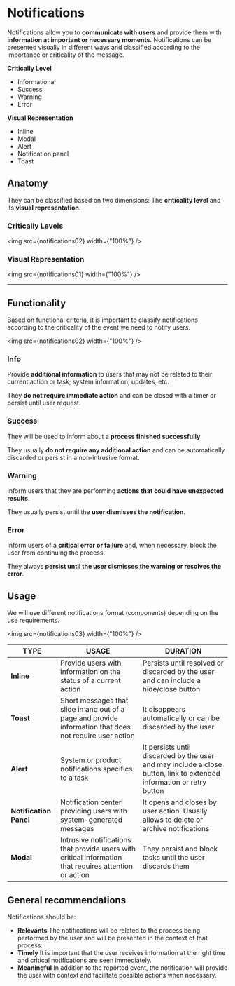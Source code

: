 
<Meta title="UX Patterns/Patterns/Notifications" />

# Notifications

Notifications allow you to **communicate with users** and provide them with **information at important or necessary moments**. Notifications can be presented visually in different ways and classified according to the importance or criticality of the message.

**Critically Level**

-   Informational
-   Success
-   Warning
-   Error

**Visual Representation**

-   Inline
-   Modal
-   Alert
-   Notification panel
-   Toast

## Anatomy

They can be classified based on two dimensions: The **criticality level** and its **visual representation**.

### Critically Levels

<img src={notifications02} width={"100%"} />

### Visual Representation

<img src={notifications01} width={"100%"} />

---

## Functionality

Based on functional criteria, it is important to classify notifications according to the criticality of the event we need to notify users.

<img src={notifications02} width={"100%"} />

### Info

Provide **additional information** to users that may not be related to their current action or task; system information, updates, etc.

They **do not require immediate action** and can be closed with a timer or persist until user request.

### Success

They will be used to inform about a **process finished successfully**.

They usually **do not require any additional action** and can be automatically discarded or persist in a non-intrusive format.

### Warning

Inform users that they are performing **actions that could have unexpected results**.

They usually persist until the **user dismisses the notification**.

### Error

Inform users of a **critical error or failure** and, when necessary, block the user from continuing the process.

They always **persist until the user dismisses the warning or resolves the error**.

## Usage

We will use different notifications format (components) depending on the use requirements.

<img src={notifications03} width={"100%"} />

| TYPE                   | USAGE                                                                                                    | DURATION                                                                                                             |
| ---------------------- | -------------------------------------------------------------------------------------------------------- | -------------------------------------------------------------------------------------------------------------------- |
| **Inline**             | Provide users with information on the status of a current action                                         | Persists until resolved or discarded by the user and can include a hide/close button                                 |
| **Toast**              | Short messages that slide in and out of a page and provide information that does not require user action | It disappears automatically or can be discarded by the user                                                          |
| **Alert**              | System or product notifications specifics to a task                                                      | It persists until discarded by the user and may include a close button, link to extended information or retry button |
| **Notification Panel** | Notification center providing users with system-generated messages                                       | It opens and closes by user action. Usually allows to delete or archive notifications                                |
| **Modal**              | Intrusive notifications that provide users with critical information that requires attention or action   | They persist and block tasks until the user discards them                                                            |

## General recommendations

Notifications should be:

-   **Relevants** The notifications will be related to the process being performed by the user and will be presented in the context of that process.
-   **Timely** It is important that the user receives information at the right time and critical notifications are seen immediately.
-   **Meaningful** In addition to the reported event, the notification will provide the user with context and facilitate possible actions when necessary.
